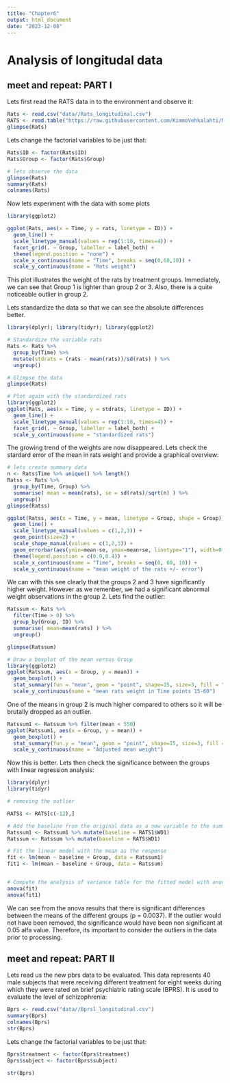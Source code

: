 ```yaml
---
title: "Chapter6"
output: html_document
date: "2023-12-08"
---
```


# Analysis of longitudal data

## meet and repeat: PART I

Lets first read the RATS data in to the environment and observe it:
```r
Rats <- read.csv("data//Rats_longitudinal.csv")
RATS <- read.table("https://raw.githubusercontent.com/KimmoVehkalahti/MABS/master/Examples/data/rats.txt", header = TRUE, sep = '\t')
glimpse(Rats)
```
Lets change the factorial variables to be just that:
```r
Rats$ID <- factor(Rats$ID)
Rats$Group <- factor(Rats$Group)

# lets observe the data
glimpse(Rats)
summary(Rats)
colnames(Rats)
```
Now lets experiment with the data with some plots

```r
library(ggplot2)

ggplot(Rats, aes(x = Time, y = rats, linetype = ID)) +
  geom_line() +
  scale_linetype_manual(values = rep(1:10, times=4)) +
  facet_grid(. ~ Group, labeller = label_both) +
  theme(legend.position = "none") + 
  scale_x_continuous(name = "Time", breaks = seq(0,60,10)) +
  scale_y_continuous(name = "Rats weight")
```

This plot illustrates the weight of the rats by treatment groups. Immediately, we can see that Group 1 is lighter than group 2 or 3. Also, there is a quite noticeable outlier in group 2. 

Lets standardize the data so that we can see the absolute differences better.
```r
library(dplyr); library(tidyr); library(ggplot2)

# Standardize the variable rats
Rats <- Rats %>%
  group_by(Time) %>%
  mutate(stdrats = (rats - mean(rats))/sd(rats) ) %>%
  ungroup()

# Glimpse the data
glimpse(Rats)

# Plot again with the standardized rats
library(ggplot2)
ggplot(Rats, aes(x = Time, y = stdrats, linetype = ID)) +
  geom_line() +
  scale_linetype_manual(values = rep(1:10, times=4)) +
  facet_grid(. ~ Group, labeller = label_both) +
  scale_y_continuous(name = "standardized rats")

```

The growing trend of the weights are now disappeared. Lets check the stardard error of the mean in rats weight and provide a graphical overview:
```r
# lets create summary data 
n <- Rats$Time %>% unique() %>% length()
Ratss <- Rats %>%
  group_by(Time, Group) %>%
  summarise( mean = mean(rats), se = sd(rats)/sqrt(n) ) %>%
  ungroup()
glimpse(Ratss)

ggplot(Ratss, aes(x = Time, y = mean, linetype = Group, shape = Group)) +
  geom_line() +
  scale_linetype_manual(values = c(1,2,3)) +
  geom_point(size=2) +
  scale_shape_manual(values = c(1,2,3)) +
  geom_errorbar(aes(ymin=mean-se, ymax=mean+se, linetype="1"), width=0.3) +
  theme(legend.position = c(0.9,0.4)) +
  scale_x_continuous(name = "Time", breaks = seq(0, 60, 10)) +
  scale_y_continuous(name = "mean weight of the rats +/- error")
```
We can with this see clearly that the groups 2 and 3 have significantly higher weight. However as we remenber, we had a significant abnormal weight observations in the group 2. Lets find the outlier:

```r
Ratssum <- Rats %>%
  filter(Time > 0) %>%
  group_by(Group, ID) %>%
  summarise( mean=mean(rats) ) %>%
  ungroup()

glimpse(Ratssum)

# Draw a boxplot of the mean versus Group
library(ggplot2)
ggplot(Ratssum, aes(x = Group, y = mean)) +
  geom_boxplot() +
  stat_summary(fun = "mean", geom = "point", shape=15, size=3, fill = "pink") +
  scale_y_continuous(name = "mean rats weight in Time points 15-60")


```
One of the means in group 2 is much higher compared to others so it will be brutally dropped as an outlier.

```r
Ratssum1 <- Ratssum %>% filter(mean < 550)
ggplot(Ratssum1, aes(x = Group, y = mean)) +
  geom_boxplot() +
  stat_summary(fun.y = "mean", geom = "point", shape=15, size=3, fill = "pink") +
  scale_y_continuous(name = "Adjusted mean weight")
```
Now this is better. Lets then check the significance between the groups with linear regression analysis:

```r
library(dplyr)
library(tidyr)

# removing the outlier

RATS1 <- RATS[c(-12),]

# Add the baseline from the original data as a new variable to the summary data
Ratssum1 <- Ratssum1 %>% mutate(baseline = RATS1$WD1)
Ratssum <- Ratssum %>% mutate(baseline = RATS$WD1)

# Fit the linear model with the mean as the response 
fit <- lm(mean ~ baseline + Group, data = Ratssum1)
fit1 <- lm(mean ~ baseline + Group, data = Ratssum)


# Compute the analysis of variance table for the fitted model with anova()
anova(fit)
anova(fit1)

```
We can see from the anova results that there is significant differences between the means of the different groups (p = 0.0037). If the outlier would not have been removed, the significance would have been non significant at 0.05 alfa value. Therefore, its important to consider the outliers in the data prior to processing.

## meet and repeat: PART II

Lets read us the new pbrs data to be evaluated. This data represents 40 male subjects that were receiving different treatment for eight weeks during which they were rated on brief psychiatric rating scale (BPRS). It is used to evaluate the level of schizophrenia:

```r
Bprs <- read.csv("data//Bprsl_longitudinal.csv")
summary(Bprs)
colnames(Bprs)
str(Bprs)

```

Lets change the factorial variables to be just that:

```r
Bprs$treatment <- factor(Bprs$treatment)
Bprs$subject <- factor(Bprs$subject)

str(Bprs)
```














